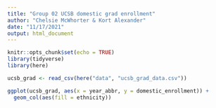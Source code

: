 ```yaml
---
title: "Group 02 UCSB domestic grad enrollment"
author: "Chelsie McWhorter & Kort Alexander"
date: "11/17/2021"
output: html_document
---
```


```r
knitr::opts_chunk$set(echo = TRUE)
library(tidyverse)
library(here)

```

```r
ucsb_grad <- read_csv(here("data", "ucsb_grad_data.csv"))
```

```r
ggplot(ucsb_grad, aes(x = year_abbr, y = domestic_enrollment)) +
  geom_col(aes(fill = ethnicity))
```

